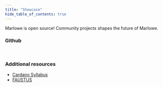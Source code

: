 ```yaml
---
title: "Showcase"
hide_table_of_contents: true
---
```



Marlowe is open source! Community projects shapes the future of Marlowe.

### Github

<div className="container">
    <div className="row">
        <div className="col col--6">
            <GithubRepoCard username="menabrealabs" repo="marlowe" />
        </div>
        <div className="col col--6">
            <GithubRepoCard username="OlofBlomqvist" repo="marlowe_lang" />
        </div>
    </div>
    <br />
    <div className="row">
        <div className="col col--6">
            <GithubRepoCard username="marco-martins" repo="mpp-swap-contract" />
        </div>
        <div className="col col--6">
            <GithubRepoCard username="littlefish-foundation" repo="cardano-contracts-cookbook" />
        </div>
    </div>
</div>


### Additional resources

 - [Cardano Syllabus](https://johnshearing.github.io/cardano_syllabus/)
 - [FAUSTUS](https://www.uwyo.edu/wabl/faustus.html)

